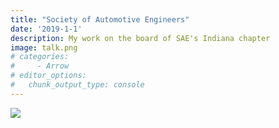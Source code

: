 ```yaml
---
title: "Society of Automotive Engineers"
date: '2019-1-1'
description: My work on the board of SAE's Indiana chapter 
image: talk.png
# categories:
#     - Arrow
# editor_options: 
#   chunk_output_type: console
---
```


![](talk.png)
